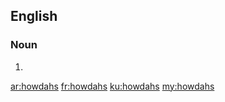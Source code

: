 ==English==

===Noun===
{{head|en|plural}}

# {{plural of|howdah|lang=en}}

[[ar:howdahs]]
[[fr:howdahs]]
[[ku:howdahs]]
[[my:howdahs]]